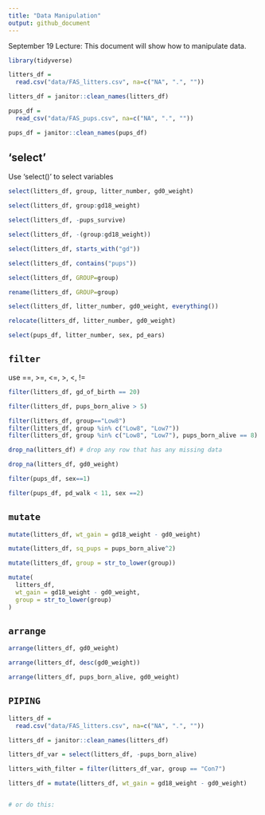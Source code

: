 ```yaml
---
title: "Data Manipulation"
output: github_document
---
```


September 19 Lecture: This document will show how to manipulate data.

```r
library(tidyverse)
```


```r
litters_df = 
  read.csv("data/FAS_litters.csv", na=c("NA", ".", ""))

litters_df = janitor::clean_names(litters_df)

pups_df = 
  read_csv("data/FAS_pups.csv", na=c("NA", ".", ""))

pups_df = janitor::clean_names(pups_df)
```
## 'select' 

Use 'select()' to select variables

```r
select(litters_df, group, litter_number, gd0_weight)

select(litters_df, group:gd18_weight)

select(litters_df, -pups_survive)

select(litters_df, -(group:gd18_weight))

select(litters_df, starts_with("gd"))

select(litters_df, contains("pups"))

select(litters_df, GROUP=group)

rename(litters_df, GROUP=group)

select(litters_df, litter_number, gd0_weight, everything())

relocate(litters_df, litter_number, gd0_weight)
```

```r
select(pups_df, litter_number, sex, pd_ears)
```


## `filter`

use ==, >=, <=, >, <, !=

```r
filter(litters_df, gd_of_birth == 20)

filter(litters_df, pups_born_alive > 5)

filter(litters_df, group=="Low8")
filter(litters_df, group %in% c("Low8", "Low7"))
filter(litters_df, group %in% c("Low8", "Low7"), pups_born_alive == 8)
```

```r
drop_na(litters_df) # drop any row that has any missing data

drop_na(litters_df, gd0_weight)
```


```r
filter(pups_df, sex==1)

filter(pups_df, pd_walk < 11, sex ==2)
```

## `mutate`

```r
mutate(litters_df, wt_gain = gd18_weight - gd0_weight)

mutate(litters_df, sq_pups = pups_born_alive^2)

mutate(litters_df, group = str_to_lower(group))

mutate(
  litters_df,
  wt_gain = gd18_weight - gd0_weight,
  group = str_to_lower(group)
)
```

## `arrange`

```r
arrange(litters_df, gd0_weight)

arrange(litters_df, desc(gd0_weight))

arrange(litters_df, pups_born_alive, gd0_weight)
```

## `PIPING`

```r
litters_df = 
  read.csv("data/FAS_litters.csv", na=c("NA", ".", ""))

litters_df = janitor::clean_names(litters_df)

litters_df_var = select(litters_df, -pups_born_alive)

litters_with_filter = filter(litters_df_var, group == "Con7")

litters_df = mutate(litters_df, wt_gain = gd18_weight - gd0_weight)


# or do this: 
```


